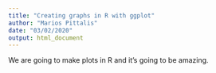 ```yaml
---
title: "Creating graphs in R with ggplot"
author: "Marios Pittalis"
date: "03/02/2020"
output: html_document
---
```

We are going to make plots in R and it's going to be amazing.
